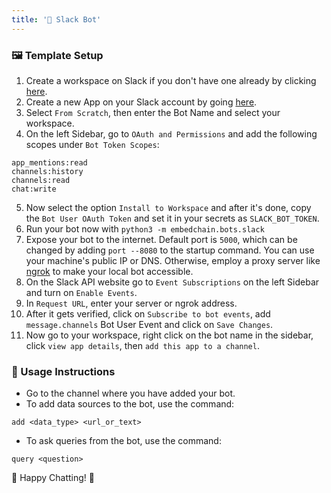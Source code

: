 ```yaml
---
title: '💼 Slack Bot'
---
```


### 🖼️ Template Setup

1. Create a workspace on Slack if you don't have one already by clicking [here](https://slack.com/intl/en-in/).
2. Create a new App on your Slack account by going [here](https://api.slack.com/apps).
3. Select `From Scratch`, then enter the Bot Name and select your workspace.
4. On the left Sidebar, go to `OAuth and Permissions` and add the following scopes under `Bot Token Scopes`:
```text
app_mentions:read
channels:history
channels:read
chat:write
```
5. Now select the option `Install to Workspace` and after it's done, copy the `Bot User OAuth Token` and set it in your secrets as `SLACK_BOT_TOKEN`.
6. Run your bot now with `python3 -m embedchain.bots.slack`
7. Expose your bot to the internet. Default port is `5000`, which can be changed by adding `port --8080` to the startup command. You can use your machine's public IP or DNS. Otherwise, employ a proxy server like [ngrok](https://ngrok.com/) to make your local bot accessible.
8. On the Slack API website go to `Event Subscriptions` on the left Sidebar and turn on `Enable Events`.
9. In `Request URL`, enter your server or ngrok address.
10. After it gets verified, click on `Subscribe to bot events`, add `message.channels` Bot User Event and click on `Save Changes`.
11. Now go to your workspace, right click on the bot name in the sidebar, click `view app details`, then `add this app to a channel`.

### 🚀 Usage Instructions

- Go to the channel where you have added your bot.
- To add data sources to the bot, use the command:
```text
add <data_type> <url_or_text>
```
- To ask queries from the bot, use the command:
```text
query <question>
```

🎉 Happy Chatting! 🎉

